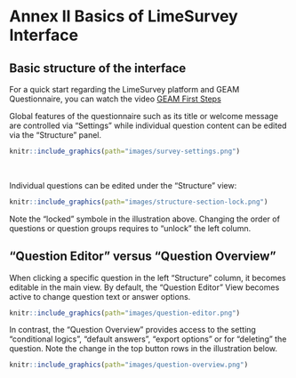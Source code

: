 # Annex II Basics of LimeSurvey Interface {-}

## Basic structure of the interface {-}

For a quick start regarding the LimeSurvey platform and GEAM Questionnaire, you can watch the video [GEAM First Steps](https://vimeo.com/422763740)

Global features of the questionnaire such as its title or welcome message are controlled via “Settings” while individual question content can be edited via the “Structure” panel. 

```r
knitr::include_graphics(path="images/survey-settings.png")
```

<p>&nbsp;</p>

Individual questions can be edited under the "Structure" view: 

```r
knitr::include_graphics(path="images/structure-section-lock.png")
```


Note the "locked" symbole in the illustration above. Changing the order of questions or question groups requires to "unlock" the left column. 

## "Question Editor" versus "Question Overview" {-}

When clicking a specific question in the left "Structure" column, it becomes editable in the main view. By default, the "Question Editor" View becomes active to change question text or answer options. 

```r
knitr::include_graphics(path="images/question-editor.png")
```

In contrast, the "Question Overview" provides access to the setting "conditional logics", "default answers", "export options" or for "deleting" the question. Note the change in the top button rows in the illustration below. 

```r
knitr::include_graphics(path="images/question-overview.png")
```
